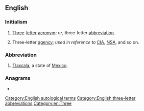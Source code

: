 {{also|tla|tla-}}
==English==
{{wikipedia|Three-letter acronym}}

===Initialism===
{{rfc-header|Initialism}}
{{head|en|initialism}}

# [[three|Three]]-[[letter]] [[acronym]]; ''or'', three-letter [[abbreviation]].
# {{lb|en|US|humorous}} Three-letter [[agency]]; ''used in reference to'' [[CIA]], [[NSA]], and so on.

===Abbreviation===
{{rfc-header|Abbreviation}}
{{head|en|abbreviation}}

# [[Tlaxcala]], a state of [[Mexico]].

===Anagrams===
* {{anagrams|en|ATL|Alt|Alt.|Atl.|LAT|LTA|Lat.|alt|lat|lat.}}

[[Category:English autological terms]]
[[Category:English three-letter abbreviations]]
[[Category:en:Three]]